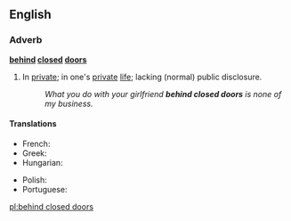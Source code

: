 ==English==

===Adverb===
'''[[behind]] [[closed]] [[doors]]'''

# {{context|prepositional phrase|idiom}} In [[private]]; in one's [[private]] [[life]]; lacking (normal) public disclosure.
#: ''What you do with your girlfriend '''behind closed doors''' is none of my business.''

====Translations====
{{trans-top|in private}}
* French: {{t+|fr|à huis clos}}
* Greek: {{t|el|κεκλεισμένων των θυρών|tr=keklisménon ton thirón|sc=Grek}}
* Hungarian: {{t-|hu|zárt ajtók mögött}}
{{trans-mid}}
* Polish: {{t-|pl|za zamkniętymi drzwiami}}
* Portuguese: {{t|pt|entre quatro paredes}}
{{trans-bottom}}

[[pl:behind closed doors]]